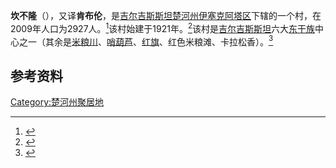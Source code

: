 {{noteTA
|G1=地名
|1=zh-hans:吉尔吉斯语; zh-hant:吉爾吉斯語;
}}
{{expand|time=2017-02-13T13:29:54+00:00}}
{{Infobox settlement
|official_name = 坎不隆
|native_name = Кең-Булун
|pushpin_map            =Kyrgyzstan
|mapsize                =200px
|coordinates_display    = inline,title
|coordinates_region     = KG
|subdivision_type       = 国家
|subdivision_name       = [[吉尔吉斯斯坦|吉尔吉斯斯坦]]
|subdivision_type1      = 州
|subdivision_name1      = [[楚河州|楚河州]]
|subdivision_type2      = 区
|subdivision_name2      = [[伊塞克阿塔区|伊塞克阿塔区]]
|leader_title           =
|leader_name            =
|established_title      =
|established_date       =
|area_total_km2           =
|area_footnotes           =
|population_as_of         = 2009年
|population_total = 2927人
|population_density_km2   =
|timezone               =UTC+6
|utc_offset             =
|timezone_DST           =
|utc_offset_DST         =
|latd=42 |latm=52 |lats=20 |latNS=N
|longd=75|longm= 7|longs=40|longEW=E
|elevation_m = 750
|area_code              =+996
|website                =
}}

'''坎不隆'''（{{lang-ky|Кең-Булун}}），又译'''肯布伦'''，是[[吉尔吉斯斯坦|吉尔吉斯斯坦]][[楚河州|楚河州]][[伊塞克阿塔区|伊塞克阿塔区]]下辖的一个村，在2009年人口为2927人。<ref name=stat>{{cite web |url=http://212.42.101.100:8088/nacstat/sites/default/files/%D0%A7%D1%83%D0%B9%D1%81%D0%BA%D0%B0%D1%8F%20%D0%BE%D0%B1%D0%BB%D0%B0%D1%81%D1%82%D1%8C.pdf |title=2009 population census of the Kyrgyz Republic: Chuy Region |accessdate=2010-03-12 |deadurl=yes |archiveurl=https://web.archive.org/web/20110810174007/http://212.42.101.100:8088/nacstat/sites/default/files/%D0%A7%D1%83%D0%B9%D1%81%D0%BA%D0%B0%D1%8F%20%D0%BE%D0%B1%D0%BB%D0%B0%D1%81%D1%82%D1%8C.pdf |archivedate=2011-08-10 }}</ref>该村始建于1921年。<ref name="encyc">{{cite book|title=Чүй облусу:Энциклопедия|trans_title=Encyclopedia of Chuy Oblast|first=|last=|publisher=Chief Editorial Board of Kyrgyz Encyclopedia|language=ky,ru|location=Bishkek
|year=1994|isbn=5-89750-083-5|pages=718}}</ref>该村是[[吉尔吉斯斯坦|吉尔吉斯斯坦]]六大[[东干族|东干族]]中心之一（其余是[[米粮川|米粮川]]、[[哨葫芦|哨葫芦]]、[[红旗_(楚河州)|红旗]]、红色米粮滩、卡拉松香）。<ref>{{cite journal |authors=李建军，张芯语，刘娟|date= |title=吉尔吉斯斯坦东干族婚俗调研 |url= |journal=新疆社会科学(汉文版) |volume= |issue= 2015(2)|pages= |doi= |access-date= }}</ref>

==参考资料==
{{Reflist}}



[[Category:楚河州聚居地|Category:楚河州聚居地]]


{{kyrgyzstan-geo-stub}}